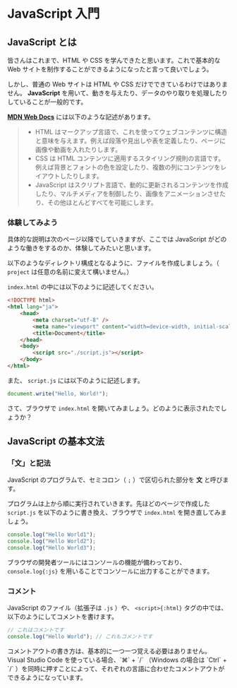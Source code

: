 # JavaScript 入門

## JavaScript とは

皆さんはこれまで、HTML や CSS を学んできたと思います。これで基本的な Web サイトを制作することができるようになったと言って良いでしょう。

しかし、普通の Web サイトは HTML や CSS だけでできているわけではありません。 **JavaScript** を用いて、動きを与えたり、データのやり取りを処理したりしていることが一般的です。

**[MDN Web Docs](https://developer.mozilla.org/ja/docs/Learn/JavaScript/First_steps/What_is_JavaScript)** には以下のような記述があります。

> -   HTML はマークアップ言語で、これを使ってウェブコンテンツに構造と意味を与えます。例えば段落や見出しや表を定義したり、ページに画像や動画を入れたりします。
> -   CSS は HTML コンテンツに適用するスタイリング規則の言語です。例えば背景とフォントの色を設定したり、複数の列にコンテンツをレイアウトしたりします。
> -   JavaScript はスクリプト言語で、動的に更新されるコンテンツを作成したり、マルチメディアを制御したり、画像をアニメーションさせたり、その他ほとんどすべてを可能にします。

### 体験してみよう

具体的な説明は次のページ以降でしていきますが、ここでは JavaScript がどのような働きをするのか、体験してみたいと思います。

以下のようなディレクトリ構成となるように、ファイルを作成しましょう。（ `project` は任意の名前に変えて構いません。）


<FileTree>
    <FileTree.Folder name="project" defaultOpen>
        <FileTree.File name="index.html" />
        <FileTree.File name="script.js" />
    </FileTree.Folder>
</FileTree>

`index.html` の中には以下のように記述してください。

```html
<!DOCTYPE html>
<html lang="ja">
    <head>
        <meta charset="utf-8" />
        <meta name="viewport" content="width=device-width, initial-scale=1.0" />
        <title>Document</title>
    </head>
    <body>
        <script src="./script.js"></script>
    </body>
</html>
```

また、 `script.js` には以下のように記述します。

```javascript
document.write("Hello, World!");
```

さて、ブラウザで `index.html` を開いてみましょう。どのように表示されたでしょうか？

## JavaScript の基本文法

### 「文」と記法

JavaScript のプログラムで、セミコロン（ `;` ）で区切られた部分を **文** と呼びます。

プログラムは上から順に実行されていきます。先ほどのページで作成した `script.js` を以下のように書き換え、ブラウザで `index.html` を開き直してみましょう。

```javascript
console.log("Hello World1");
console.log("Hello World2");
console.log("Hello World3");
```

ブラウザの開発者ツールにはコンソールの機能が備わっており、 `console.log{:js}` を用いることでコンソールに出力することができます。

### コメント

JavaScript のファイル（拡張子は `.js` ）や、 `<script>{:html}` タグの中では、以下のようにしてコメントを書けます。

```javascript
// これはコメントです
console.log("Hello World"); // これもコメントです
```


<Callout type="info">
    コメントアウトの書き方は、基本的に一つ一つ覚える必要はありません。 Visual
    Studio Code を使っている場合、`⌘` + `/` （Windows の場合は `Ctrl` + `/`
    ）を同時に押すことによって、それぞれの言語に合わせたコメントアウトができるようになっています。
</Callout>
